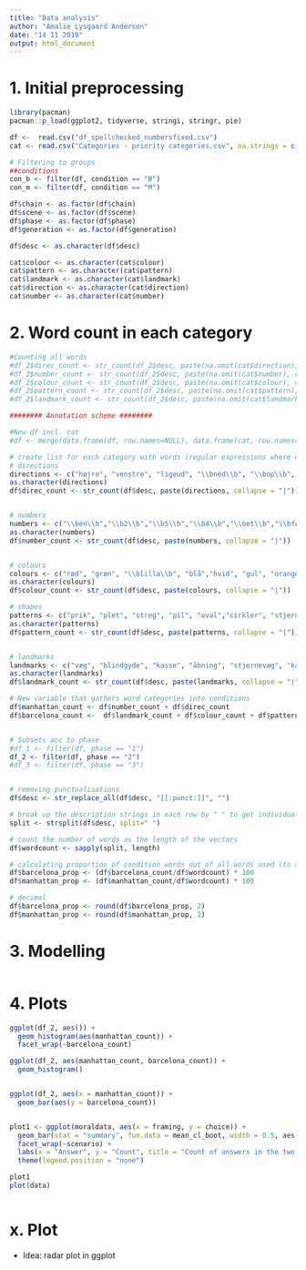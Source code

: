 ```yaml
---
title: "Data analysis"
author: "Amalie Lysgaard Andersen"
date: "14 11 2019"
output: html_document
---
```


# 1. Initial preprocessing
```r
library(pacman)
pacman::p_load(ggplot2, tidyverse, stringi, stringr, pie)

df <-  read.csv("df_spellchecked_numbersfixed.csv")
cat <- read.csv("Categories - priority categories.csv", na.strings = c("","NA"))

# Filtering to groups
##conditions
con_b <- filter(df, condition == "B") 
con_m <- filter(df, condition == "M") 
```

```r
df$chain <- as.factor(df$chain) 
df$scene <- as.factor(df$scene)
df$phase <- as.factor(df$phase)
df$generation <- as.factor(df$generation)

df$desc <- as.character(df$desc)

cat$colour <- as.character(cat$colour)
cat$pattern <- as.character(cat$pattern)
cat$landmark <- as.character(cat$landmark)
cat$direction <- as.character(cat$direction)
cat$number <- as.character(cat$number)
```



# 2. Word count in each category
```r
#Counting all words 
#df_2$direc_count <- str_count(df_2$desc, paste(na.omit(cat$direction), collapse = "|"))
#df_2$number_count <- str_count(df_2$desc, paste(na.omit(cat$number), collapse = "|"))
#df_2$colour_count <- str_count(df_2$desc, paste(na.omit(cat$colour), collapse = "|"))
#df_2$pattern_count <- str_count(df_2$desc, paste(na.omit(cat$pattern), collapse = "|"))
#df_2$landmark_count <- str_count(df_2$desc, paste(na.omit(cat$landmark), collapse = "|"))

######## Annotation scheme ########

#New df incl. cat
#df <- merge(data.frame(df, row.names=NULL), data.frame(cat, row.names=NULL), by = 0, all = TRUE)[-1]

# create list for each category with words (regular expressions where needed)
# directions
directions <- c("højre", "venstre", "ligeud", "\\bned\\b", "\\bop\\b", "bagud","ligefrem","\\bhen\\b","\\frem\\b", "fremad", "nedad", "nordøst", "skråt", "90", "180", "\\bret\\b", "klokken")
as.character(directions)
df$direc_count <- str_count(df$desc, paste(directions, collapse = "|"))


# numbers
numbers <- c("\\bén\\b","\\b2\\b","\\b5\\b","\\b4\\b","\\bet\\b","\\bførste\\b","\\banden\\b","\\bforrige\\b","\\btre\\b","\\b1\\b","\\b3\\b","\\btredje\\b","\\bfjerde\\b","\\bsidste\\b","\\bto\\b","\\b7\\b","\\b10\\b","\\b25\\b","\\b15\\b","\\b8\\b","\\bfå\\b")
as.character(numbers)
df$number_count <- str_count(df$desc, paste(numbers, collapse = "|"))


# colours 
colours <- c("rød", "grøn", "\\blilla\\b", "blå","hvid", "gul", "orange","brun")
as.character(colours)
df$colour_count <- str_count(df$desc, paste(colours, collapse = "|"))

# shapes
patterns <- c("prik", "plet", "streg", "pil", "oval","cirkler", "stjerne","firkant","trekant","kvadrat","tern","stribe","ellipse","gitter","ensfarvede","mønster")
as.character(patterns)
df$pattern_count <- str_count(df$desc, paste(patterns, collapse = "|"))


# landmarks 
landmarks <- c("væg", "blindgyde", "kasse", "åbning", "stjernevæg", "kant", "bygning", "plads", "hus", "hjørne", "tårn", "indhak", "mur", "mål", "gyde", "sidevej", "torv", "sidegade", "sidevej", "bue", "kryds", "\\brum\\b", "firkanten", "toppen", "slutningen", "endevæg", "udgang", "passage", "vindue")
as.character(landmarks)
df$landmark_count <- str_count(df$desc, paste(landmarks, collapse = "|"))
```

```r
# New variable that gathers word categories into conditions
df$manhattan_count <- df$number_count + df$direc_count
df$barcelona_count <-  df$landmark_count + df$colour_count + df$pattern_count


# Subsets acc to phase
#df_1 <- filter(df, phase == "1")
df_2 <- filter(df, phase == "2")
#df_3 <- filter(df, phase == "3")


# removing punctualisations
df$desc <- str_replace_all(df$desc, "[[:punct:]]", "")

# break up the description strings in each row by " " to get individual words
split <- strsplit(df$desc, split=" ")

# count the number of words as the length of the vectors
df$wordcount <- sapply(split, length)

# calculating proportion of condition words out of all words used (to account for length differences)
df$barcelona_prop <- (df$barcelona_count/df$wordcount) * 100
df$manhattan_prop <- (df$manhattan_count/df$wordcount) * 100

# decimal
df$barcelona_prop <- round(df$barcelona_prop, 2)
df$manhattan_prop <- round(df$manhattan_prop, 2)
```



# 3. Modelling
```r



```



# 4. Plots
```r

ggplot(df_2, aes()) +
  geom_histogram(aes(manhattan_count)) +
  facet_wrap(~barcelona_count)

ggplot(df_2, aes(manhattan_count, barcelona_count)) +
  geom_histogram()


ggplot(df_2, aes(x = manhattan_count)) +
  geom_bar(aes(y = barcelona_count)) 


plot1 <- ggplot(moraldata, aes(x = framing, y = choice)) +
  geom_bar(stat = "summary", fun.data = mean_cl_boot, width = 0.5, aes(fill = framing)) +
  facet_wrap(~scenario) +
  labs(x = "Answer", y = "Count", title = "Count of answers in the two conditions") +
  theme(legend.position = "none")

plot1
plot(data)



```








# x. Plot
- Idea: radar plot in ggplot

```r

```





